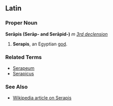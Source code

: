 ==Latin==
===Proper Noun===
'''Serāpis (Serāp- and Serāpid-)''' ''m'' ''[[Wiktionary Appendix:Latin third declension|3rd declension]]''

#'''Serapis''', an Egyptian [[god]].
===Related Terms===
*[[Serapeum]]
*[[Serapicus]]
===See Also===
*[[w:Serapis|Wikipedia article on Serapis]]